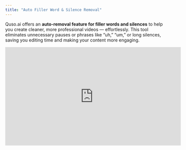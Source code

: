 ```yaml
---
title: "Auto Filler Word & Silence Removal"
---
```


Quso.ai offers an **auto-removal feature for filler words and silences** to help you create cleaner, more professional videos — effortlessly. This tool eliminates unnecessary pauses or phrases like “uh,” “um,” or long silences, saving you editing time and making your content more engaging.

<iframe width="560" height="315" src="https://www.youtube.com/embed/2Lh_HDIo_r8?si=sSL5pibxV3JrF9EM" title="YouTube video player" frameborder="0" allow="accelerometer; autoplay; clipboard-write; encrypted-media; gyroscope; picture-in-picture; web-share" referrerpolicy="strict-origin-when-cross-origin" allowfullscreen />

Here’s how to use it:

---

## 🚀 Steps to Enable Auto Filler Word & Silence Removal

### **Step 1: Upload Your Project**

- Start by uploading your video to [Quso.ai](http://Quso.ai).
- ⚠️ **Important:** This feature must be enabled **during the upload process**. If not activated at this stage, it **cannot be turned on later** for that project.

### **Step 2: Enable the Feature in Project Settings**

- While uploading, go to the **Project Settings panel**.
- Toggle on **"Remove Filler Words & Silences"** before finalizing the upload.

![Filler Words 1 Jp](/images/filler-words-1.jpg)

### **Step 3: Access and Toggle in the Editor or Preview**

- Once your project is processed:
  - Open the **Preview Page** or **Editor**.
  - Under the **Magic Tools** section, you’ll find an option to **toggle this feature on/off** to see the effect in real time.

![Filler Words2 Jp](/images/filler-words2.jpg)

---

## 💡 What This Feature Does

- **Removes filler words** like _um, uh, like, you know_
- **Trims long pauses and silences**
- Helps keep your final video **concise and polished**

---

## ✅ That’s It\!

With just a few clicks, you can dramatically improve the clarity and flow of your video using **Auto Filler Word & Silence Removal**. It's the perfect feature for podcasters, educators, creators, and anyone looking to deliver smooth, distraction-free content.

Need help? Contact our support team — we’re happy to assist\!